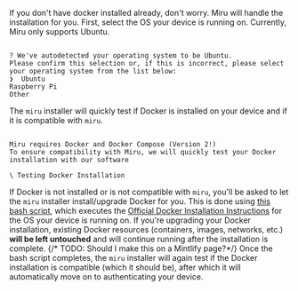 If you don't have docker installed already, don't worry. Miru will handle the installation for you. First, select the OS your device is running on. Currently, Miru only supports Ubuntu.

<pre><code className="language-bash">
? We've autodetected your operating system to be Ubuntu.
Please confirm this selection or, if this is incorrect, please select your operating system from the list below:
❯  Ubuntu
Raspberry Pi
Other
</code></pre>

The `miru` installer will quickly test if Docker is installed on your device and if it is compatible with `miru`. 

<pre><code className="language-bash">
Miru requires Docker and Docker Compose (Version 2!)
To ensure compatibility with Miru, we will quickly test your Docker installation with our software

\ Testing Docker Installation
</code></pre>

If Docker is not installed or is not compatible with `miru`, you'll be asked to let the `miru` installer install/upgrade Docker for you. This is done using [this bash script](https://miruml.notion.site/Docker-Installation-Script-e11b5fd27f8547b1ab4622913dd18447?pvs=4), which executes the [Official Docker Installation Instructions](https://docs.docker.com/engine/install) for the OS your device is running on. 
If you're upgrading your Docker installation, existing Docker resources (containers, images, networks, etc.) **will be left untouched** and will continue running after the installation is complete.
{/* TODO: Should I make this on a Mintlify page?*/}
Once the bash script completes, the `miru` installer will again test if the Docker installation is compatible (which it should be), after which it will automatically move on to authenticating your device. 

